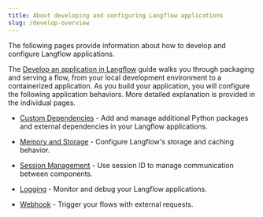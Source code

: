 ```yaml
---
title: About developing and configuring Langflow applications
slug: /develop-overview
---
```


The following pages provide information about how to develop and configure Langflow applications.

The [Develop an application in Langflow](/develop-application) guide walks you through packaging and serving a flow, from your local development environment to a containerized application.
As you build your application, you will configure the following application behaviors. More detailed explanation is provided in the individual pages.

* [Custom Dependencies](/install-custom-dependencies) - Add and manage additional Python packages and external dependencies in your Langflow applications.

* [Memory and Storage](/memory) - Configure Langflow's storage and caching behavior.

* [Session Management](/session-id) - Use session ID to manage communication between components.

* [Logging](/logging) - Monitor and debug your Langflow applications.

* [Webhook](/webhook) - Trigger your flows with external requests.